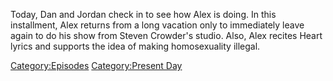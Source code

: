 {{DEFAULTSORT:
    #_EPISODE_0815:June 6, 2023
}}{{Episode
    | title           = June 6, 2023
    | caption         = Listen to this episode on [https://knowledgefight.libsyn.com/815-june-6-2023 Libsyn] [https://open.spotify.com/episode/3v5lXTQJmKPhsP0yOA0xAl Spotify]
    | episodeNumber   = 815
    | length          = 02:13:01
    | airDate         = June 9, 2023
    | coverageDate    = June 6, 2023
    | episodeType     = [[:Category:Present Day|Present Day]]
    | previousEpisode = [[814: June 1, 2023]]
    | nextEpisode     = [[816: Tucker, The Man And His Twitter- Episode 1]]
}}

{{Stub}}

Today, Dan and Jordan check in to see how Alex is doing. In this installment, Alex returns from a long vacation only to immediately leave again to do his show from Steven Crowder's studio. Also, Alex recites Heart lyrics and supports the idea of making homosexuality illegal.

[[Category:Episodes]]
[[Category:Present Day]]
